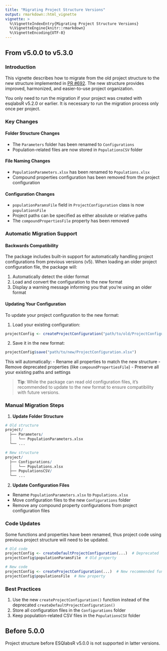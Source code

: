 ```yaml
---
title: "Migrating Project Structure Versions"
output: rmarkdown::html_vignette
vignette: >
  %\VignetteIndexEntry{Migrating Project Structure Versions}
  %\VignetteEngine{knitr::rmarkdown}
  %\VignetteEncoding{UTF-8}
---
```


## From v5.0.0 to v5.3.0

### Introduction

This vignette describes how to migrate from the old project structure to the new structure implemented in [PR #692](https://github.com/esqlabs/esqlabsR/pull/692). 
The new structure provides improved, harmonized, and easier-to-use project organization.

You only need to run the migration if your project was created with esqlabsR v5.2.0 or earlier. It is necessary to run the migration process only once per project.

### Key Changes

#### Folder Structure Changes
- The `Parameters` folder has been renamed to `Configurations`
- Population-related files are now stored in `PopulationsCSV` folder

#### File Naming Changes
- `PopulationParameters.xlsx` has been renamed to `Populations.xlsx`
- Compound properties configuration has been removed from the project configuration

#### Configuration Changes
- `populationParamsFile` field in `ProjectConfiguration` class is now `populationsFile`
- Project paths can be specified as either absolute or relative paths
- The `compoundPropertiesFile` property has been removed

### Automatic Migration Support

#### Backwards Compatibility
The package includes built-in support for automatically handling project configurations from previous versions (v5). When loading an older project configuration file, the package will:

1. Automatically detect the older format
2. Load and convert the configuration to the new format
3. Display a warning message informing you that you're using an older format

#### Updating Your Configuration
To update your project configuration to the new format:

1. Load your existing configuration:
```r
projectConfig <- createProjectConfiguration("path/to/old/ProjectConfiguration.xlsx")
```

2. Save it in the new format:
```r
projectConfig$save("path/to/new/ProjectConfiguration.xlsx")
```

This will automatically:
- Rename all properties to match the new structure
- Remove deprecated properties (like `compoundPropertiesFile`)
- Preserve all your existing paths and settings

> **Tip**: While the package can read old configuration files, it's recommended to update to the new format to ensure compatibility with future versions.

### Manual Migration Steps

1. **Update Folder Structure**
```r
# Old structure
project/
  ├── Parameters/
  │   └── PopulationParameters.xlsx
  └── ...

# New structure
project/
  ├── Configurations/
  │   └── Populations.xlsx
  ├── PopulationsCSV/
  └── ...
```

2. **Update Configuration Files**
- Rename `PopulationParameters.xlsx` to `Populations.xlsx`
- Move configuration files to the new `Configurations` folder
- Remove any compound property configurations from project configuration files

### Code Updates

Some functions and properties have been renamed, thus project code using previous project structure will need to be updated.

```r
# Old code
projectConfig <- createDefaultProjectConfiguration(...)  # Deprecated
projectConfig$populationParamsFile  # Old property

# New code
projectConfig <- createProjectConfiguration(...)  # New recommended function
projectConfig$populationsFile  # New property
```


### Best Practices

1. Use the new `createProjectConfiguration()` function instead of the deprecated `createDefaultProjectConfiguration()`
2. Store all configuration files in the `Configurations` folder
3. Keep population-related CSV files in the `PopulationsCSV` folder

## Before 5.0.0

Project structure before ESQlabsR v5.0.0 is not supported in latter versions.

